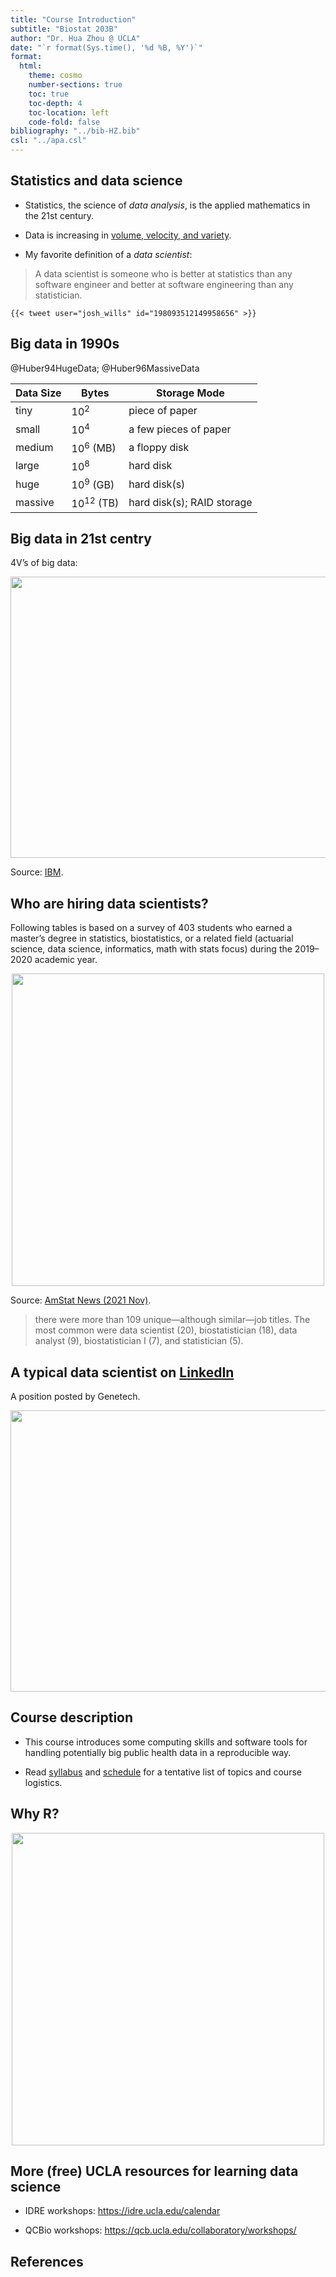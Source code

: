 ```yaml
---
title: "Course Introduction"
subtitle: "Biostat 203B"
author: "Dr. Hua Zhou @ UCLA"
date: "`r format(Sys.time(), '%d %B, %Y')`"
format:
  html:
    theme: cosmo
    number-sections: true
    toc: true
    toc-depth: 4
    toc-location: left
    code-fold: false
bibliography: "../bib-HZ.bib"
csl: "../apa.csl"
---
```


## Statistics and data science

- Statistics, the science of *data analysis*, is the applied mathematics in the 21st century.

- Data is increasing in [volume, velocity, and variety](http://www.forbes.com/sites/oreillymedia/2012/01/19/volume-velocity-variety-what-you-need-to-know-about-big-data/).

- My favorite definition of a *data scientist*:

> A data scientist is someone who is better at statistics than any software engineer and better at software engineering than any statistician.

``` {shortcodes=false}
{{< tweet user="josh_wills" id="198093512149958656" >}}
```

## Big data in 1990s

@Huber94HugeData; @Huber96MassiveData

| Data Size | Bytes          | Storage Mode               |
|-----------|----------------|----------------------------|
| tiny      | $10^2$         | piece of paper             |
| small     | $10^4$         | a few pieces of paper      |
| medium    | $10^6$ (MB)    | a floppy disk              |
| large     | $10^8$         | hard disk                  |
| huge      | $10^9$ (GB)    | hard disk(s)               |
| massive   | $10^{12}$ (TB) | hard disk(s); RAID storage |

## Big data in 21st centry

4V's of big data:

<p align="center">
<img src="./4-Vs-of-big-data.jpg" height="450" width="700"/>
</p>

Source: [IBM](http://www.ibmbigdatahub.com/infographic/four-vs-big-data).

## Who are hiring data scientists?

Following tables is based on a survey of 403 students who earned a master's degree in statistics, biostatistics, or a related field (actuarial science, data science, informatics, math with stats focus) during the 2019--2020 academic year.

<p align="center">
<img src="./ms-employment-sector.png" width="500"/>
</p>

Source: [AmStat News (2021 Nov)](https://magazine.amstat.org/wp-content/uploads/2021/11/AmstatNewsNov2021-updated.pdf).

> there were more than 109 unique---although similar---job titles. The most common were data scientist (20), biostatistician (18), data analyst (9), biostatistician I (7), and statistician (5).

## A typical data scientist on [LinkedIn](http://linkedin.com)

A position posted by Genetech.

<p align="center">
<img src="./genetech.png" height="450" width="700"/>
</p>

## Course description

-   This course introduces some computing skills and software tools for handling potentially big public health data in a reproducible way.

-   Read [syllabus](https://ucla-biostat-203b.github.io/2023winter/syllabus/syllabus.html) and [schedule](https://ucla-biostat-203b.github.io/2023winter/schedule/schedule.html) for a tentative list of topics and course logistics.

## Why R?

<p align="center">
<img src="./ms-employment-software.png" width="500"/>
</p>

## More (free) UCLA resources for learning data science

-   IDRE workshops: <https://idre.ucla.edu/calendar>

-   QCBio workshops: <https://qcb.ucla.edu/collaboratory/workshops/>

## References

